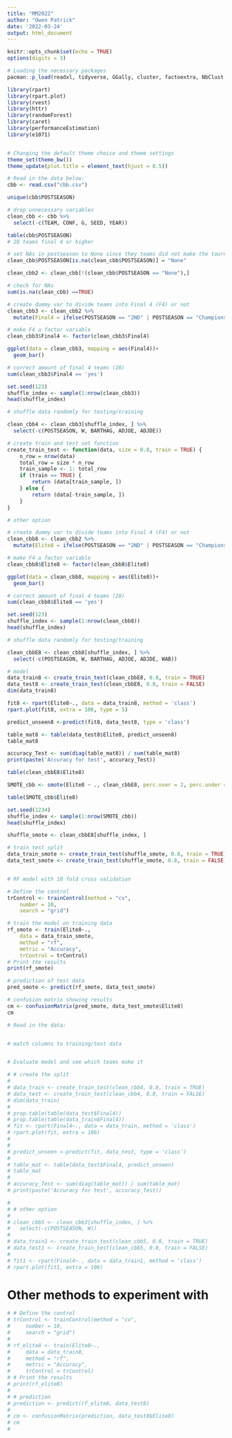 ```yaml
---
title: "MM2022"
author: "Owen Patrick"
date: '2022-03-24'
output: html_document
---
```


```r

knitr::opts_chunk$set(echo = TRUE)
options(digits = 3)

# Loading the necessary packages
pacman::p_load(readxl, tidyverse, GGally, cluster, factoextra, NbClust, dplyr)

library(rpart)
library(rpart.plot)
library(rvest)
library(httr)
library(randomForest)
library(caret)
library(performanceEstimation)
library(e1071)


# Changing the default theme choice and theme settings
theme_set(theme_bw())
theme_update(plot.title = element_text(hjust = 0.5))

# Read in the data below:
cbb <- read.csv("cbb.csv")

unique(cbb$POSTSEASON)

```

```r

# drop unnecessary variables
clean_cbb <- cbb %>% 
  select(-c(TEAM, CONF, G, SEED, YEAR)) 

table(cbb$POSTSEASON)
# 28 teams final 4 or higher

# set NAs in postseason to None since they teams did not make the tournament
clean_cbb$POSTSEASON[is.na(clean_cbb$POSTSEASON)] = "None"

clean_cbb2 <- clean_cbb[!(clean_cbb$POSTSEASON == "None"),]

# check for NAs
sum(is.na(clean_cbb) ==TRUE)

# create dummy var to divide teams into Final 4 (F4) or not
clean_cbb3 <- clean_cbb2 %>% 
  mutate(Final4 = ifelse(POSTSEASON == "2ND" | POSTSEASON == "Champions" | POSTSEASON == "F4", "yes", "no"))

# make F4 a factor variable
clean_cbb3$Final4 <- factor(clean_cbb3$Final4)

ggplot(data = clean_cbb3, mapping = aes(Final4))+
  geom_bar()

# correct amount of final 4 teams (28)
sum(clean_cbb3$Final4 == 'yes')

set.seed(123)
shuffle_index <- sample(1:nrow(clean_cbb3))
head(shuffle_index)

# shuffle data randomly for testing/training

clean_cbb4 <- clean_cbb3[shuffle_index, ] %>% 
  select(-c(POSTSEASON, W, BARTHAG, ADJOE, ADJDE)) 

```


```r

# create train and test set function
create_train_test <- function(data, size = 0.8, train = TRUE) {
    n_row = nrow(data)
    total_row = size * n_row
    train_sample <- 1: total_row
    if (train == TRUE) {
        return (data[train_sample, ])
    } else {
        return (data[-train_sample, ])
    }
}

```



```r
# other option 

# create dummy var to divide teams into Final 4 (F4) or not
clean_cbb8 <- clean_cbb2 %>% 
  mutate(Elite8 = ifelse(POSTSEASON == "2ND" | POSTSEASON == "Champions" | POSTSEASON == "F4"  | POSTSEASON == "E8", "YesElite8", "NotElite8"))

# make F4 a factor variable
clean_cbb8$Elite8 <- factor(clean_cbb8$Elite8)

ggplot(data = clean_cbb8, mapping = aes(Elite8))+
  geom_bar()

# correct amount of final 4 teams (28)
sum(clean_cbb8$Elite8 == 'yes')

set.seed(123)
shuffle_index <- sample(1:nrow(clean_cbb8))
head(shuffle_index)

# shuffle data randomly for testing/training

clean_cbbE8 <- clean_cbb8[shuffle_index, ] %>% 
  select(-c(POSTSEASON, W, BARTHAG, ADJOE, ADJDE, WAB)) 

# model
data_train8 <- create_train_test(clean_cbbE8, 0.8, train = TRUE)
data_test8 <- create_train_test(clean_cbbE8, 0.8, train = FALSE)
dim(data_train8)

fit8 <- rpart(Elite8~., data = data_train8, method = 'class')
rpart.plot(fit8, extra = 106, type = 5)

predict_unseen8 <-predict(fit8, data_test8, type = 'class')

table_mat8 <- table(data_test8$Elite8, predict_unseen8)
table_mat8

accuracy_Test <- sum(diag(table_mat8)) / sum(table_mat8)
print(paste('Accuracy for test', accuracy_Test))


```


```r
table(clean_cbbE8$Elite8)

SMOTE_cbb <- smote(Elite8 ~ ., clean_cbbE8, perc.over = 2, perc.under = 2)

table(SMOTE_cbb$Elite8)

```



```r


set.seed(1234)
shuffle_index <- sample(1:nrow(SMOTE_cbb))
head(shuffle_index)

shuffle_smote <- clean_cbbE8[shuffle_index, ]

# train test split
data_train_smote <- create_train_test(shuffle_smote, 0.8, train = TRUE)
data_test_smote <- create_train_test(shuffle_smote, 0.8, train = FALSE)


# RF model with 10 fold cross validation

# Define the control
trControl <- trainControl(method = "cv",
    number = 10,
    search = "grid")

# train the model on training data
rf_smote <- train(Elite8~.,
    data = data_train_smote,
    method = "rf",
    metric = "Accuracy",
    trControl = trControl)
# Print the results
print(rf_smote)

# prediction of test data
pred_smote <- predict(rf_smote, data_test_smote)

# confusion matrix showing results
cm <- confusionMatrix(pred_smote, data_test_smote$Elite8)
cm

```
```r

# Read in the data:


# match columns to training/test data


# Evaluate model and see which teams make it


```



```r

# # create the split
# 
# data_train <- create_train_test(clean_cbb4, 0.8, train = TRUE)
# data_test <- create_train_test(clean_cbb4, 0.8, train = FALSE)
# dim(data_train)
# 
# prop.table(table(data_test$Final4))
# prop.table(table(data_train$Final4))
# fit <- rpart(Final4~., data = data_train, method = 'class')
# rpart.plot(fit, extra = 106)
# 
# 
# predict_unseen <-predict(fit, data_test, type = 'class')
# 
# table_mat <- table(data_test$Final4, predict_unseen)
# table_mat
# 
# accuracy_Test <- sum(diag(table_mat)) / sum(table_mat)
# print(paste('Accuracy for test', accuracy_Test))

```

```r
# 
# # other option 
# 
# clean_cbb5 <- clean_cbb3[shuffle_index, ] %>% 
#   select(-c(POSTSEASON, W)) 
# 
# data_train1 <- create_train_test(clean_cbb5, 0.8, train = TRUE)
# data_test1 <- create_train_test(clean_cbb5, 0.8, train = FALSE)
# 
# fit1 <- rpart(Final4~., data = data_train1, method = 'class')
# rpart.plot(fit1, extra = 106)

```


# Other methods to experiment with


```r

# # Define the control
# trControl <- trainControl(method = "cv",
#     number = 10,
#     search = "grid")
# 
# rf_elite8 <- train(Elite8~.,
#     data = data_train8,
#     method = "rf",
#     metric = "Accuracy",
#     trControl = trControl)
# # Print the results
# print(rf_elite8)
# 
# # prediction
# prediction <- predict(rf_elite8, data_test8)
# 
# cm <- confusionMatrix(prediction, data_test8$Elite8)
# cm
# 

```



